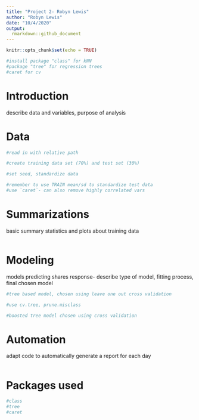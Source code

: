 ```yaml
---
title: "Project 2- Robyn Lewis"
author: "Robyn Lewis"
date: "10/4/2020"
output: 
  rmarkdown::github_document
---
```


```r
knitr::opts_chunk$set(echo = TRUE)

#install package "class" for kNN
#package "tree" for regression trees
#caret for cv

```

# Introduction

describe data and variables, purpose of analysis

# Data

```r
#read in with relative path

#create training data set (70%) and test set (30%)

#set seed, standardize data

#remember to use TRAIN mean/sd to standardize test data
#use `caret`- can also remove highly correlated vars
```

# Summarizations

basic summary statistics and plots about training data 

```r

```

# Modeling

models predicting shares response- describe type of model, fitting process, final chosen model

```r
#tree based model, chosen using leave one out cross validation

#use cv.tree, prune.misclass
```

```r
#boosted tree model chosen using cross validation
```

# Automation

adapt code to automatically generate a report for each day

```r

```

# Packages used
```r
#class
#tree
#caret
```

